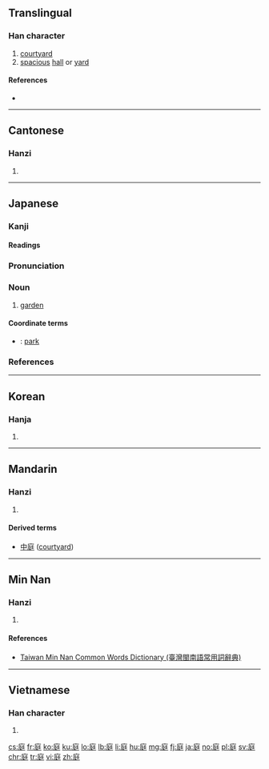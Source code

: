 ==Translingual==

===Han character===
{{Han char|rn=53|rad=广|as=07|sn=10|four=00241|canj=INKG|ids=⿸广廷}}

# [[courtyard]]
# [[spacious]] [[hall]] or [[yard]]

====References====
* {{Han ref|kx=0346.210|dkj=09337|dj=0656.150|hdz=20882.110|uh=5EAD|ud=24237|bh=AE78|bd=44664}}

----

==Cantonese==

===Hanzi===
{{yue-hanzi|jyut=ting4|y=ting4}}

# {{defn|lang=yue|sort=广07}}

----

==Japanese==

===Kanji===
{{ja-kanji|grade=3|rs=广07}}

====Readings====
{{ja-readings
|goon=[[じょう]] (jō)
|kanon=[[てい]] (tei)
|kun=[[にわ]] (niwa)
}}

===Pronunciation===
{{ja-kanjitab|にわ|yomi=k}}
{{ja-pron|yomi=k|にわ|acc=0|acc_ref=DJR}}

===Noun===
{{ja-noun|にわ|hhira=には}}

# [[garden]]

====Coordinate terms====
* {{ja-r|公園|こうえん}}: [[park]]

===References===
<references/>
----

==Korean==

===Hanja===
{{ko-hanja|hangeul=정|rv=jeong|mr=chŏng}}

# {{defn|lang=ko|sort=广07}}

----

==Mandarin==

===Hanzi===
{{cmn-hanzi|pin=[[tíng]] ([[ting2]]), [[tìng]] ([[ting4]])|wg=t'ing<sup>2</sup>, t'ing<sup>4</sup>}}

# {{defn|lang=cmn|sort=广07}}

====Derived terms====
* [[中庭]] ([[courtyard]])

----

==Min Nan==

===Hanzi===
{{nan-hanzi|tlpa=[[tîng]] (ting<sup>5</sup>), [[tiânn]] (tiann<sup>5</sup>)}}

# {{defn|lang=nan|sort=广07}}

====References====
*[http://twblg.dict.edu.tw/holodict_new/index.html Taiwan Min Nan Common Words Dictionary (臺灣閩南語常用詞辭典)]

----

==Vietnamese==

===Han character===
{{vi-hantu|[[đình]], [[thính]]|rs=广07}}

# {{defn|lang=vi|sort=广07}}

[[cs:庭]]
[[fr:庭]]
[[ko:庭]]
[[ku:庭]]
[[lo:庭]]
[[lb:庭]]
[[li:庭]]
[[hu:庭]]
[[mg:庭]]
[[fj:庭]]
[[ja:庭]]
[[no:庭]]
[[pl:庭]]
[[sv:庭]]
[[chr:庭]]
[[tr:庭]]
[[vi:庭]]
[[zh:庭]]